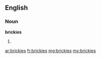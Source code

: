 ==English==

===Noun===
'''brickies'''

# {{plural of|[[brickie]]}}

[[ar:brickies]]
[[fr:brickies]]
[[mg:brickies]]
[[my:brickies]]